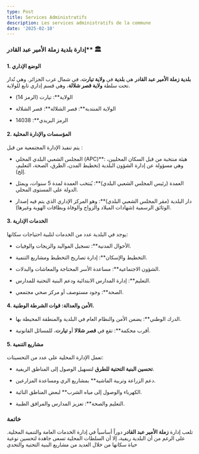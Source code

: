 ```yaml
---
type: Post
title: Services Administratifs
description: Les services administratifs de la commune
date: '2025-02-10'
---
```

### إدارة بلدية زملة الأمير عبد القادر\*\* 🏛️

#### **1. الوضع الإداري**

**بلدية زملة الأمير عبد القادر** هي **بلدية** في **ولاية تيارت**، في شمال غرب الجزائر. وهي تُدار تحت سلطة **ولاية قصر شلالة**، وهي قسم إداري تابع للولاية.

*   الولاية\*\*: تيارت (الرمز 14)

*   الولاية المنتدبة\*\*: قصر الشلالة\*\*: قصر الشلالة

*   الرمز البريدي\*\*: 14038

#### **2. المؤسسات والإدارة المحلية**

يتم تنفيذ الإدارة المجتمعية من قبل :

*   المجلس الشعبي البلدي المحلي (APC)\*\*: هيئة منتخبة من قبل السكان المحليين، وهي مسؤولة عن إدارة الشؤون البلدية (تخطيط المدن، الطرق، الصحة، التعليم، إلخ).

*   العمدة (رئيس المجلس الشعبي البلدي)\*\*: يُنتخب العمدة لمدة 5 سنوات، ويمثل الدولة على المستوى المحلي.

*   دار البلدية (مقر المجلس الشعبي البلدي)\*\*: وهو المركز الإداري الذي يتم فيه إصدار الوثائق الرسمية (شهادات الميلاد والزواج والوفاة وبطاقات الهوية وغيرها).

#### **3. الخدمات الإدارية**

يوجد في البلدية عدد من الخدمات لتلبية احتياجات سكانها:

*   الأحوال المدنية\*\*: تسجيل المواليد والزيجات والوفيات.

*   التخطيط والإسكان\*\*: إدارة تصاريح التخطيط ومشاريع التنمية.

*   الشؤون الاجتماعية\*\*: مساعدة الأسر المحتاجة والمعاشات والبدلات.

*   التعليم\*\*: إدارة المدارس الابتدائية ودعم البنية التحتية للمدارس.

*   الصحة\*\*: وجود مستوصف أو مركز صحي مجتمعي.

#### **4. الأمن والعدالة**: قوات الشرطة الوطنية.

*   الدرك الوطني\*\*: يضمن الأمن والنظام العام في البلدية والمنطقة المحيطة بها.

*   أقرب محكمة\*\*: تقع في **قصر شلالا** أو **تيارت**، للمسائل القانونية.

#### **5. مشاريع التنمية**

تعمل الإدارة المحلية على عدد من التحسينات:

*   **تحسين البنية التحتية للطرق** لتسهيل الوصول إلى المناطق الريفية.

*   دعم الزراعة وتربية الماشية\*\* بمشاريع الري ومساعدة المزارعين.

*   الكهرباء والوصول إلى مياه الشرب\*\* لبعض المناطق النائية.

*   التعليم والصحة\*\*: تعزيز المدارس والمرافق الطبية.

### خاتمة

تلعب إدارة **زملة الأمير عبد القادر** دوراً أساسياً في إدارة الخدمات العامة والتنمية المحلية. على الرغم من أن البلدية ريفية، إلا أن السلطات المحلية تسعى جاهدة لتحسين نوعية حياة سكانها من خلال العديد من مشاريع البنية التحتية والتحدي
